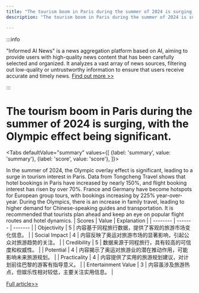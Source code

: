 ```yaml
---
title: "The tourism boom in Paris during the summer of 2024 is surging, with the Olympic effect being significant."
description: "The tourism boom in Paris during the summer of 2024 is surging, with the Olympic effect being significant."

---
```



:::info

"Informed AI News" is a news aggregation platform based on AI, aiming to provide users with high-quality news content that has been carefully selected and organized. It analyzes a vast array of news sources, filtering out low-quality or untrustworthy information to ensure that users receive accurate and timely news.  [Find out more >>](/)

:::

# The tourism boom in Paris during the summer of 2024 is surging, with the Olympic effect being significant.


<Tabs
	defaultValue="summary"
	values={[
	{label: 'summary', value: 'summary'},
	{label: 'score', value: 'score'},
]}>
<TabItem value="summary">


In the summer of 2024, the Olympic overlay effect is significant, leading to a surge in tourism interest in Paris. Data from Tongcheng Travel shows that hotel bookings in Paris have increased by nearly 150%, and flight booking interest has risen by over 70%. France and Germany have become hotspots for European group tours, with bookings increasing by 225% year-over-year. During the Olympics, there is an increase in family travel, leading to higher demand for Chinese-speaking guides and transportation. It is recommended that tourists plan ahead and keep an eye on popular flight routes and hotel dynamics.
</TabItem>
<TabItem value="score">
	| Scores     | Value   | Explanation |
	| -------- | ------- | ------- |
	| Objectivity  | 5    | 内容基于同程旅行数据，提供了客观的旅游市场变化信息。    |
	| Social Impact | 4     | 内容反映了奥运对旅游市场的显著影响，引起公众对旅游趋势的关注。    |
	| Credibility    | 5    | 数据来源于同程旅行，具有较高的可信度和权威性。    |
	| Potential    | 4    | 内容揭示了奥运对旅游业的潜在推动作用，可能影响未来旅游规划。    |
	| Practicality    | 4    | 内容提供了实用的旅游规划建议，对计划前往巴黎的游客有指导意义。    |
	| Entertainment Value    | 3    | 内容虽涉及旅游热点，但娱乐性相对较低，主要关注实用信息。    |
</TabItem>
</Tabs>

[Full article>>](https://readhub.cn/topic/8aTwKQtfASE)
